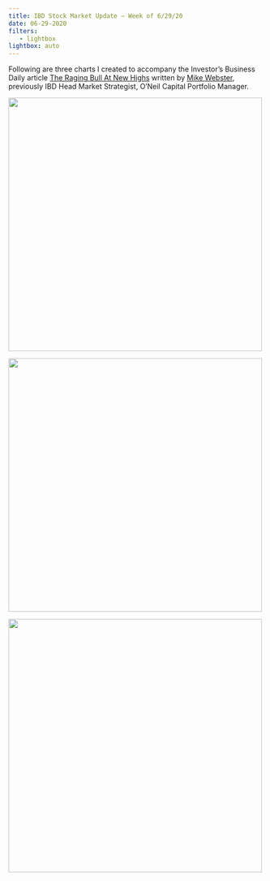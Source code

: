 ```yaml
---
title: IBD Stock Market Update – Week of 6/29/20
date: 06-29-2020
filters:
   - lightbox
lightbox: auto
---
```


Following are three charts I created to accompany the Investor's Business Daily article [The Raging Bull At New Highs](https://www.investors.com/market-trend/stock-market-update-the-raging-bull-at-new-highs/) written by [Mike Webster](http://twitter.com/mwebster1971), previously IBD Head Market Strategist, O'Neil Capital Portfolio Manager.

![](chart1.png){height="500"}

![](chart2.png){height="500"}

![](chart3.png){height="500"}
